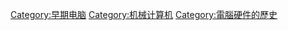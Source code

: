 [[Category:早期电脑|Category:早期电脑]]
[[Category:机械计算机|Category:机械计算机]]
[[Category:電腦硬件的歷史|Category:電腦硬件的歷史]]